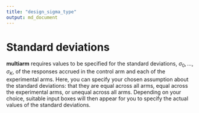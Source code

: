 ```yaml
---
title: "design_sigma_type"
output: md_document
---
```


# Standard deviations

__multiarm__ requires values to be specified for the standard deviations,
$\sigma_0,\dots,\sigma_K$, of the responses accrued in the control arm and each
of the experimental arms. Here, you can specify your chosen assumption about the
standard deviations: that they are equal across all arms, equal across the
experimental arms, or unequal across all arms. Depending on your choice,
suitable input boxes will then appear for you to specify the actual values of
the standard deviations.
